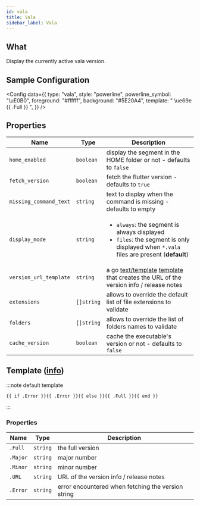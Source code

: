 ```yaml
---
id: vala
title: Vala
sidebar_label: Vala
---
```


## What

Display the currently active vala version.

## Sample Configuration


<Config
  data={{
    type: "vala",
    style: "powerline",
    powerline_symbol: "\uE0B0",
    foreground: "#ffffff",
    background: "#5E20A4",
    template: " \ue69e {{ .Full }} ",
  }}
/>

## Properties

| Name                   | Type       | Description                                                                                                                                              |
| ---------------------- | ---------- | -------------------------------------------------------------------------------------------------------------------------------------------------------- |
| `home_enabled`         | `boolean`  | display the segment in the HOME folder or not - defaults to `false`                                                                                      |
| `fetch_version`        | `boolean`  | fetch the flutter version - defaults to `true`                                                                                                           |
| `missing_command_text` | `string`   | text to display when the command is missing - defaults to empty                                                                                          |
| `display_mode`         | `string`   | <ul><li>`always`: the segment is always displayed</li><li>`files`: the segment is only displayed when `*.vala` files are present (**default**)</li></ul> |
| `version_url_template` | `string`   | a go [text/template][go-text-template] [template][templates] that creates the URL of the version info / release notes                                    |
| `extensions`           | `[]string` | allows to override the default list of file extensions to validate                                                                                       |
| `folders`              | `[]string` | allows to override the list of folders names to validate                                                                                                 |
| `cache_version`        | `boolean`  | cache the executable's version or not - defaults to `false`                                                                                              |

## Template ([info][templates])

:::note default template

```template
{{ if .Error }}{{ .Error }}{{ else }}{{ .Full }}{{ end }}
```

:::

### Properties

| Name     | Type     | Description                                        |
| -------- | -------- | -------------------------------------------------- |
| `.Full`  | `string` | the full version                                   |
| `.Major` | `string` | major number                                       |
| `.Minor` | `string` | minor number                                       |
| `.URL`   | `string` | URL of the version info / release notes            |
| `.Error` | `string` | error encountered when fetching the version string |

[go-text-template]: https://golang.org/pkg/text/template/
[templates]: /docs/configuration/templates
